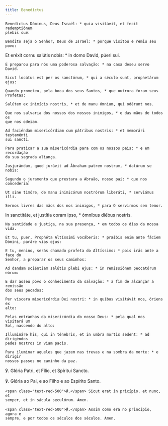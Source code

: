 ```yaml
---
title: Benedíctus
---
```


<div class="side-by-side not-content">

    Benedíctus Dóminus, Deus Israël: * quia visitávit, et fecit redemptiónem
    plebis suæ:

    Bendito seja o Senhor, Deus de Israel: * porque visitou e remiu seu povo:

Et eréxit cornu salútis nobis: * in domo David, púeri sui.

    E preparou para nós uma poderosa salvação: * na casa deseu servo David.

    Sicut locútus est per os sanctórum, * qui a sǽculo sunt, prophetárum ejus:

    Quando prometeu, pela boca dos seus Santos, * que outrora foram seus
    Profetas:

    Salútem ex inimícis nostris, * et de manu ómnium, qui odérunt nos.

    Que nos salvaria dos nossos dos nossos inimigos, * e das mãos de todos os
    que nos odeiam.

    Ad faciéndam misericórdiam cum pátribus nostris: * et memorári testaménti
    sui sancti.

    Para praticar a sua misericórdia para com os nossos pais: * e em recordação
    da sua sagrada aliança.

    Jusjurándum, quod jurávit ad Ábraham patrem nostrum, * datúrum se nobis:

    Segundo o juramento que prestara a Abraão, nosso pai: * que nos concederia:

    Ut sine timóre, de manu inimicórum nostrórum liberáti, * serviámus illi.

    Sermos livres das mãos dos nos inimigos, * para O servirmos sem temor.

In sanctitáte, et justítia coram ipso, * ómnibus diébus nostris.

    Na santidade e justiça, na sua presença, * em todos os dias da nossa vida.

    Et tu, puer, Prophéta Altíssimi vocáberis: * præíbis enim ante fáciem
    Dómini, paráre vias ejus:

    E tu, menino, serás chamado profeta do Altíssimo: * pois irás ante a face do
    Senhor, a preparar os seus caminhos:

    Ad dandam sciéntiam salútis plebi ejus: * in remissiónem peccatórum eórum:

    E dar aoseu povo o conhecimento da salvação: * a fim de alcançar a remissão
    dos seus pecados:

    Per víscera misericórdiæ Dei nostri: * in quibus visitávit nos, óriens ex
    alto:

    Pelas entranhas da misericórdia do nosso Deus: * pela qual nos visitará um
    Sol, nascendo do alto:

    Illumináre his, qui in ténebris, et in umbra mortis sedent: * ad dirigéndos
    pedes nostros in viam pacis.

    Para iluminar aqueles que jazem nas trevas e na sombra da morte: * e dirigir
    nossos passos no caminho da paz.

℣. Glória Patri, et Fílio, et Spíritui Sancto.

℣. Glória ao Pai, e ao Filho e ao Espírito Santo.

    <span class="text-red-500">℟.</span> Sicut erat in pricípio, et nunc, et
    semper, et in sǽcula sæculórum. Amen.

    <span class="text-red-500">℟.</span> Assim como era no princípio, agora e
    sempre, e por todos os séculos dos séculos. Amen.

</div>
